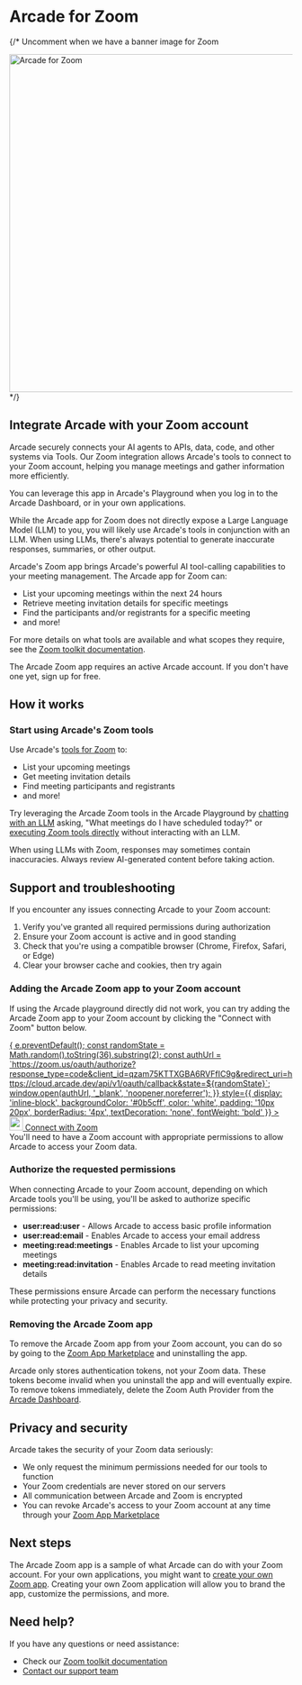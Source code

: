 # Arcade for Zoom


{/* Uncomment when we have a banner image for Zoom
<div className="flex justify-center my-10">
  <img src="/images/zoom-arcade-banner.png" alt="Arcade for Zoom" className="rounded-lg shadow-md" width="600" />
</div>
*/}

## Integrate Arcade with your Zoom account

Arcade securely connects your AI agents to APIs, data, code, and other systems via Tools. Our Zoom integration allows Arcade's tools to connect to your Zoom account, helping you manage meetings and gather information more efficiently.

You can leverage this app in Arcade's Playground when you log in to the Arcade Dashboard, or in your own applications.

While the Arcade app for Zoom does not directly expose a Large Language Model (LLM) to you, you will likely use Arcade's tools in conjunction with an LLM. When using LLMs, there's always potential to generate inaccurate responses, summaries, or other output.

Arcade's Zoom app brings Arcade's powerful AI tool-calling capabilities to your meeting management. The Arcade app for Zoom can:

- List your upcoming meetings within the next 24 hours
- Retrieve meeting invitation details for specific meetings
- Find the participants and/or registrants for a specific meeting
- and more!

For more details on what tools are available and what scopes they require, see the [Zoom toolkit documentation](/toolkits/categories/social-communication/zoom).

<Note>
  The Arcade Zoom app requires an active Arcade account. If you don't have one yet, <SignupLink  linkLocation="docs:zoom-app-install">sign up for free</SignupLink>.
</Note>

## How it works

<Steps>

### Start using Arcade's Zoom tools
Use Arcade's [tools for Zoom](/toolkits/categories/social-communication/zoom) to:
- List your upcoming meetings
- Get meeting invitation details
- Find meeting participants and registrants
- and more!

Try leveraging the Arcade Zoom tools in the Arcade Playground by [chatting with an LLM](https://api.arcade.dev/dashboard/playground/chat) asking, "What meetings do I have scheduled today?" or [executing Zoom tools directly](https://api.arcade.dev/dashboard/playground/execute?toolId=ListUpcomingMeetings&toolkits=%5B%5D&authProviders=%5B%5D&secrets=%5B%5D&input=%7B%22user_id%22%3A%22me%22%7D) without interacting with an LLM.

<Warning>
  When using LLMs with Zoom, responses may sometimes contain inaccuracies. Always review AI-generated content before taking action.
</Warning>

</Steps>

## Support and troubleshooting

If you encounter any issues connecting Arcade to your Zoom account:

1. Verify you've granted all required permissions during authorization
2. Ensure your Zoom account is active and in good standing
3. Check that you're using a compatible browser (Chrome, Firefox, Safari, or Edge)
4. Clear your browser cache and cookies, then try again

### Adding the Arcade Zoom app to your Zoom account

If using the Arcade playground directly did not work, you can try adding the Arcade Zoom app to your Zoom account by clicking the "Connect with Zoom" button below.

<div className="mt-8 mb-10">
  <a
    href="#"
    id="zoomAuthLink"
    onClick={(e) => {
      e.preventDefault();
      const randomState = Math.random().toString(36).substring(2);
      const authUrl = `https://zoom.us/oauth/authorize?response_type=code&client_id=qzam75KTTXGBA6RVFfIC9g&redirect_uri=https://cloud.arcade.dev/api/v1/oauth/callback&state=${randomState}`;
      window.open(authUrl, '_blank', 'noopener,noreferrer');
    }}
    style={{ display: 'inline-block', backgroundColor: '#0b5cff', color: 'white', padding: '10px 20px', borderRadius: '4px', textDecoration: 'none', fontWeight: 'bold' }}
  >
    <div style={{ display: 'flex', alignItems: 'center' }}>
      <img
        alt=""
        src="/images/icons/zoom_fav.svg"
        height="24"
        width="24"
        style={{ marginRight: '8px' }}
      />
      <span>Connect with Zoom</span>
    </div>
  </a>
</div>

<Warning>
  You'll need to have a Zoom account with appropriate permissions to allow Arcade to access your Zoom data.
</Warning>

### Authorize the requested permissions
When connecting Arcade to your Zoom account, depending on which Arcade tools you'll be using, you'll be asked to authorize specific permissions:

- **user:read:user** - Allows Arcade to access basic profile information
- **user:read:email** - Enables Arcade to access your email address
- **meeting:read:meetings** - Enables Arcade to list your upcoming meetings
- **meeting:read:invitation** - Enables Arcade to read meeting invitation details

These permissions ensure Arcade can perform the necessary functions while protecting your privacy and security.

### Removing the Arcade Zoom app

To remove the Arcade Zoom app from your Zoom account, you can do so by going to the [Zoom App Marketplace](https://marketplace.zoom.us/user/installed) and uninstalling the app.

Arcade only stores authentication tokens, not your Zoom data. These tokens become invalid when you uninstall the app and will eventually expire. To remove tokens immediately, delete the Zoom Auth Provider from the [Arcade Dashboard](https://api.arcade.dev/dashboard/auth/oauth).

## Privacy and security

Arcade takes the security of your Zoom data seriously:

- We only request the minimum permissions needed for our tools to function
- Your Zoom credentials are never stored on our servers
- All communication between Arcade and Zoom is encrypted
- You can revoke Arcade's access to your Zoom account at any time through your [Zoom App Marketplace](https://marketplace.zoom.us/user/installed)

## Next steps

The Arcade Zoom app is a sample of what Arcade can do with your Zoom account. For your own applications, you might want to [create your own Zoom app](/home/hosting-options/auth-providers/zoom). Creating your own Zoom application will allow you to brand the app, customize the permissions, and more.

## Need help?

If you have any questions or need assistance:

- Check our [Zoom toolkit documentation](/toolkits/categories/social-communication/zoom)
- [Contact our support team](/home/contact-us)
